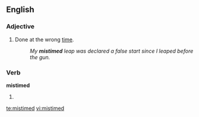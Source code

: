 ==English==
===Adjective===
{{en-adj|-}}

#Done at the wrong [[time]].
#:''My '''mistimed''' leap was declared a false start since I leaped before the gun.''

===Verb===
'''mistimed'''

#{{past of|[[mistime]]}}

[[te:mistimed]]
[[vi:mistimed]]